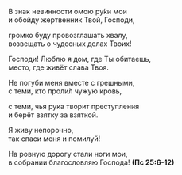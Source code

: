 В знак невинности омою ру́ки мои  
и обойду жертвенник Твой, Господи,

громко буду провозглашать хвалу,  
возвещать о чудесных делах Твоих!

Господи! Люблю я дом, где Ты обитаешь,  
место, где живёт слава Твоя.

Не погуби меня вместе с грешными,  
с теми, кто проли́л чужую кровь,

с теми, чья рука творит преступления  
и берёт взятку за взяткой.

Я живу непорочно,  
так спаси меня и помилуй!

На ровную дорогу стали ноги мои,  
в собрании благословляю Господа! **(Пс 25:6-12)**
